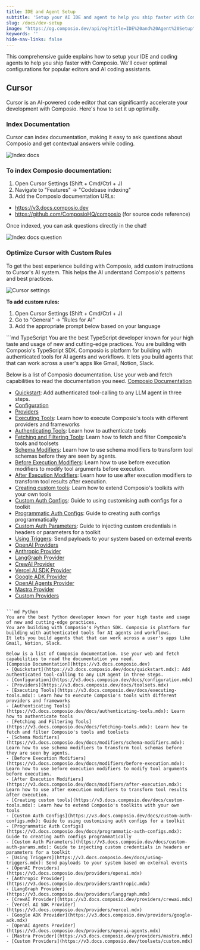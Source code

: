 ```yaml
---
title: IDE and Agent Setup
subtitle: 'Setup your AI IDE and agent to help you ship faster with Composio'
slug: /docs/dev-setup
image: "https://og.composio.dev/api/og?title=IDE%20and%20Agent%20Setup"   # image for socials
keywords: ''
hide-nav-links: false
---
```


This comprehensive guide explains how to setup your IDE and coding agents to help you ship faster with Composio. We'll cover optimal configurations for popular editors and AI coding assistants.

## Cursor
Cursor is an AI-powered code editor that can significantly accelerate your development with Composio. Here's how to set it up optimally.

### Index Documentation
Cursor can index documentation, making it easy to ask questions about Composio and get contextual answers while coding.

<Frame>
  <img src="../../../assets/images/index-docs.png" alt="Index docs" />
</Frame>

### To index Composio documentation:

1. Open Cursor Settings (Shift + Cmd/Ctrl + J)
2. Navigate to "Features" → "Codebase indexing"
3. Add the Composio documentation URLs:

- https://v3.docs.composio.dev
- https://github.com/ComposioHQ/composio (for source code reference)

Once indexed, you can ask questions directly in the chat!
<Frame>
  <img src="../../../assets/images/ask-index-docs.png" alt="Index docs question" />
</Frame>


### Optimize Cursor with Custom Rules
To get the best experience building with Composio, add custom instructions to Cursor's AI system. This helps the AI understand Composio's patterns and best practices.

<Frame>
  <img src="../../../assets/images/cursor-settings.png" alt="Cursor settings" />
</Frame>

**To add custom rules:**

1. Open Cursor Settings (Shift + Cmd/Ctrl + J)
2. Go to "General" → "Rules for AI"
3. Add the appropriate prompt below based on your language

<CodeGroup>
```md TypeScript
You are the best TypeScript developer known for your high taste and usage of new and cutting-edge practices.
You are building with Composio's TypeScript SDK. Composio is platform for building with authenticated tools for AI agents and workflows.
It lets you build agents that that can work across a user's apps like Gmail, Notion, Slack.

Below is a list of Composio documentation. Use your web and fetch capabilities to read the documentation you need.
[Composio Documentation](https://v3.docs.composio.dev)

- [Quickstart](https://v3.docs.composio.dev/docs/quickstart.mdx): Add authenticated tool-calling to any LLM agent in three steps.
- [Configuration](https://v3.docs.composio.dev/docs/configuration.mdx)
- [Providers](https://v3.docs.composio.dev/docs/providers.mdx)
- [Executing Tools](https://v3.docs.composio.dev/docs/executing-tools.mdx): Learn how to execute Composio's tools with different providers and frameworks
- [Authenticating Tools](https://v3.docs.composio.dev/docs/authenticating-tools.mdx): Learn how to authenticate tools
- [Fetching and Filtering Tools](https://v3.docs.composio.dev/docs/fetching-tools.mdx): Learn how to fetch and filter Composio's tools and toolsets
- [Schema Modifiers](https://v3.docs.composio.dev/docs/modifiers/schema-modifiers.mdx): Learn how to use schema modifiers to transform tool schemas before they are seen by agents.
- [Before Execution Modifiers](https://v3.docs.composio.dev/docs/modifiers/before-execution.mdx): Learn how to use before execution modifiers to modify tool arguments before execution.
- [After Execution Modifiers](https://v3.docs.composio.dev/docs/modifiers/after-execution.mdx): Learn how to use after execution modifiers to transform tool results after execution.
- [Creating custom tools](https://v3.docs.composio.dev/docs/custom-tools.mdx): Learn how to extend Composio's toolkits with your own tools
- [Custom Auth Configs](https://v3.docs.composio.dev/docs/custom-auth-configs.mdx): Guide to using customising auth configs for a toolkit
- [Programmatic Auth Configs](https://v3.docs.composio.dev/docs/programmatic-auth-configs.mdx): Guide to creating auth configs programmatically
- [Custom Auth Parameters](https://v3.docs.composio.dev/docs/custom-auth-params.mdx): Guide to injecting custom credentials in headers or parameters for a toolkit
- [Using Triggers](https://v3.docs.composio.dev/docs/using-triggers.mdx): Send payloads to your system based on external events
- [OpenAI Providers](https://v3.docs.composio.dev/providers/openai.mdx)
- [Anthropic Provider](https://v3.docs.composio.dev/providers/anthropic.mdx)
- [LangGraph Provider](https://v3.docs.composio.dev/providers/langgraph.mdx)
- [CrewAI Provider](https://v3.docs.composio.dev/providers/crewai.mdx)
- [Vercel AI SDK Provider](https://v3.docs.composio.dev/providers/vercel.mdx)
- [Google ADK Provider](https://v3.docs.composio.dev/providers/google-adk.mdx)
- [OpenAI Agents Provider](https://v3.docs.composio.dev/providers/openai-agents.mdx)
- [Mastra Provider](https://v3.docs.composio.dev/providers/mastra.mdx)
- [Custom Providers](https://v3.docs.composio.dev/toolsets/custom.mdx)

```

```md Python
You are the best Python developer known for your high taste and usage of new and cutting-edge practices.
You are building with Composio's Python SDK. Composio is platform for building with authenticated tools for AI agents and workflows.
It lets you build agents that that can work across a user's apps like Gmail, Notion, Slack.

Below is a list of Composio documentation. Use your web and fetch capabilities to read the documentation you need.
[Composio Documentation](https://v3.docs.composio.dev)
- [Quickstart](https://v3.docs.composio.dev/docs/quickstart.mdx): Add authenticated tool-calling to any LLM agent in three steps.
- [Configuration](https://v3.docs.composio.dev/docs/configuration.mdx)
- [Providers](https://v3.docs.composio.dev/docs/toolsets.mdx)
- [Executing Tools](https://v3.docs.composio.dev/docs/executing-tools.mdx): Learn how to execute Composio's tools with different providers and frameworks
- [Authenticating Tools](https://v3.docs.composio.dev/docs/authenticating-tools.mdx): Learn how to authenticate tools
- [Fetching and Filtering Tools](https://v3.docs.composio.dev/docs/fetching-tools.mdx): Learn how to fetch and filter Composio's tools and toolsets
- [Schema Modifiers](https://v3.docs.composio.dev/docs/modifiers/schema-modifiers.mdx): Learn how to use schema modifiers to transform tool schemas before they are seen by agents.
- [Before Execution Modifiers](https://v3.docs.composio.dev/docs/modifiers/before-execution.mdx): Learn how to use before execution modifiers to modify tool arguments before execution.
- [After Execution Modifiers](https://v3.docs.composio.dev/docs/modifiers/after-execution.mdx): Learn how to use after execution modifiers to transform tool results after execution.
- [Creating custom tools](https://v3.docs.composio.dev/docs/custom-tools.mdx): Learn how to extend Composio's toolkits with your own tools
- [Custom Auth Configs](https://v3.docs.composio.dev/docs/custom-auth-configs.mdx): Guide to using customising auth configs for a toolkit
- [Programmatic Auth Configs](https://v3.docs.composio.dev/docs/programmatic-auth-configs.mdx): Guide to creating auth configs programmatically
- [Custom Auth Parameters](https://v3.docs.composio.dev/docs/custom-auth-params.mdx): Guide to injecting custom credentials in headers or parameters for a toolkit
- [Using Triggers](https://v3.docs.composio.dev/docs/using-triggers.mdx): Send payloads to your system based on external events
- [OpenAI Providers](https://v3.docs.composio.dev/providers/openai.mdx)
- [Anthropic Provider](https://v3.docs.composio.dev/providers/anthropic.mdx)
- [LangGraph Provider](https://v3.docs.composio.dev/providers/langgraph.mdx)
- [CrewAI Provider](https://v3.docs.composio.dev/providers/crewai.mdx)
- [Vercel AI SDK Provider](https://v3.docs.composio.dev/providers/vercel.mdx)
- [Google ADK Provider](https://v3.docs.composio.dev/providers/google-adk.mdx)
- [OpenAI Agents Provider](https://v3.docs.composio.dev/providers/openai-agents.mdx)
- [Mastra Provider](https://v3.docs.composio.dev/providers/mastra.mdx)
- [Custom Providers](https://v3.docs.composio.dev/toolsets/custom.mdx)
```
</CodeGroup>
